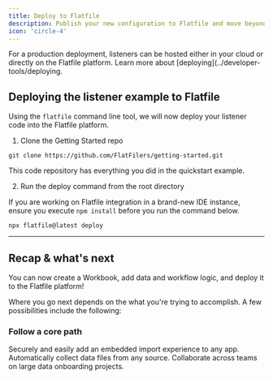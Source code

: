 ```yaml
---
title: Deploy to Flatfile
description: Publish your new configuration to Flatfile and move beyond this simple sandbox.
icon: 'circle-4'
---
```


For a production deployment, listeners can be hosted either in your cloud or directly on the Flatfile platform. Learn more about [deploying](../developer-tools/deploying.

## Deploying the listener example to Flatfile

Using the `flatfile` command line tool, we will now deploy your listener code into the Flatfile platform.

1. Clone the Getting Started repo
```terminal
git clone https://github.com/FlatFilers/getting-started.git
```

<CardGroup cols={1}>
  <Card title="getting-started" href="https://github.com/FlatFilers/getting-started" icon="github">
  This code repository has everything you did in the quickstart example.
  </Card>
</CardGroup>

2. Run the deploy command from the root directory

<Note> If you are working on Flatfile integration in a brand-new IDE instance, ensure you execute `npm install` before you run the command below.</Note>

```terminal
npx flatfile@latest deploy
```
---

## Recap & what's next 

You can now create a Workbook, add data and workflow logic, and deploy it to the Flatfile platform! 

Where you go next depends on the what you're trying to accomplish. A few possibilities include the following:

### Follow a core path

<CardGroup cols={3}>
  <Card title="Embed in your app" icon="person-to-portal" href="/core-paths/embedding" >
    Securely and easily add an embedded import experience to any app.
  </Card>
  <Card title="Setup headless file feeds" icon="bolt-auto" href="/core-paths/headless" >
    Automatically collect data files from any source.
  </Card>
  <Card title="Run onboarding projects" icon="arrow-progress" href="/core-paths/collaborate">
    Collaborate across teams on large data onboarding projects.
  </Card>
</CardGroup>
